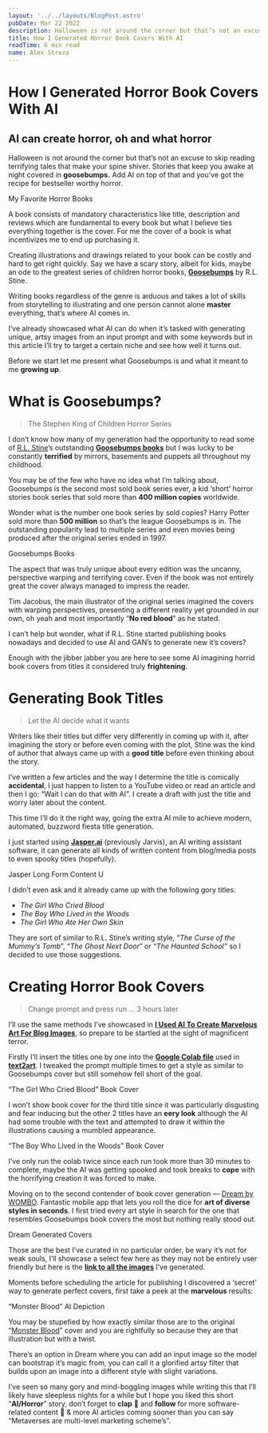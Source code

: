 ```yaml
---
layout: '../../layouts/BlogPost.astro'
pubDate: Mar 22 2022
description: Halloween is not around the corner but that’s not an excuse to skip reading terrifying tales that make your spine shiver. Stories that keep you awake at night covered in goosebumps. Add AI on top of…
title: How I Generated Horror Book Covers With AI
readTime: 6 min read
name: Alex Streza
---
```



<BlogImage src="https://miro.medium.com/max/700/1*pd4T7Gqz9k_pX22172HwPw.png" />

# How I Generated Horror Book Covers With AI

## AI can create horror, oh and what horror

Halloween is not around the corner but that’s not an excuse to skip reading terrifying tales that make your spine shiver. Stories that keep you awake at night covered in **goosebumps.** Add AI on top of that and you’ve got the recipe for bestseller worthy horror.

<BlogImage src="https://miro.medium.com/max/700/1*nFKq9IcEODT_ncMNmhAEuw.png">
  My Favorite Horror Books
</BlogImage>

A book consists of mandatory characteristics like title, description and reviews which are fundamental to every book but what I believe ties everything together is the cover. For me the cover of a book is what incentivizes me to end up purchasing it.

Creating illustrations and drawings related to your book can be costly and hard to get right quickly. Say we have a scary story, albeit for kids, maybe an ode to the greatest series of children horror books, [**Goosebumps**](https://goosebumps.fandom.com/wiki/Goosebumps_Wiki) by R.L. Stine.

Writing books regardless of the genre is arduous and takes a lot of skills from storytelling to illustrating and one person cannot alone **master** everything, that’s where AI comes in.

I’ve already showcased what AI can do when it’s tasked with generating unique, artsy images from an input prompt and with some keywords but in this article I’ll try to target a certain niche and see how well it turns out.

Before we start let me present what Goosebumps is and what it meant to me **growing up**.

# What is Goosebumps?

> The Stephen King of Children Horror Series

I don’t know how many of my generation had the opportunity to read some of [R.L. Stine](https://twitter.com/rl_stine)’s outstanding [**Goosebumps books**](https://goosebumps.fandom.com/wiki/Goosebumps_Wiki) but I was lucky to be constantly **terrified** by mirrors, basements and puppets all throughout my childhood.

You may be of the few who have no idea what I’m talking about, Goosebumps is the second most sold book series ever, a kid ‘short’ horror stories book series that sold more than **400 million copies** worldwide.

Wonder what is the number one book series by sold copies? Harry Potter sold more than **500 million** so that’s the league Goosebumps is in. The outstanding popularity lead to multiple series and even movies being produced after the original series ended in 1997.

<BlogImage src="https://miro.medium.com/max/700/1*Sfdt4OcIvwI7xtLMgU2mKg.png">
  Goosebumps Books
</BlogImage>

The aspect that was truly unique about every edition was the uncanny, perspective warping and terrifying cover. Even if the book was not entirely great the cover always managed to impress the reader.

Tim Jacobus, the main illustrator of the original series imagined the covers with warping perspectives, presenting a different reality yet grounded in our own, oh yeah and most importantly “**No red blood**” as he stated.

I can’t help but wonder, what if R.L. Stine started publishing books nowadays and decided to use AI and GAN’s to generate new it’s covers?

Enough with the jibber jabber you are here to see some AI imagining horrid book covers from titles it considered truly **frightening**.

# Generating Book Titles

> Let the AI decide what it wants

Writers like their titles but differ very differently in coming up with it, after imagining the story or before even coming with the plot, Stine was the kind of author that always came up with a **good title** before even thinking about the story.

I’ve written a few articles and the way I determine the title is comically **accidental**, I just happen to listen to a YouTube video or read an article and then I go: “Wait I can do that with AI”. I create a draft with just the title and worry later about the content.

This time I’ll do it the right way, going the extra AI mile to achieve modern, automated, buzzword fiesta title generation.

I just started using [**Jasper.ai**](https://jasper.ai/) (previously Jarvis), an AI writing assistant software, it can generate all kinds of written content from blog/media posts to even spooky titles (hopefully).

<BlogImage src="https://miro.medium.com/max/700/1*8AlsyZTBe3mcQAXGV7pOaw.png">
  Jasper Long Form Content U
</BlogImage>

I didn’t even ask and it already came up with the following gory titles:

- _The Girl Who Cried Blood_
- _The Boy Who Lived in the Woods_
- _The Girl Who Ate Her Own Skin_

They are sort of similar to R.L. Stine’s writing style, “_The Curse of the Mummy’s Tomb_”, “_The Ghost Next Door_” or “_The Haunted School”_ so I decided to use those suggestions.

# Creating Horror Book Covers

> Change prompt and press run … 3 hours later

I’ll use the same methods I’ve showcased in [**I Used AI To Create Marvelous Art For Blog Images**](/@alex.streza/i-used-ai-to-create-marvelous-art-for-blog-images-17cb67ffa816), so prepare to be startled at the sight of magnificent terror.

Firstly I’ll insert the titles one by one into the [**Google Colab file**](https://colab.research.google.com/github/mfrashad/text2art/blob/main/text2art.ipynb) used in [**text2art**](https://text2art.com/). I tweaked the prompt multiple times to get a style as similar to Goosebumps cover but still somehow fell short of the goal.

<BlogImage src="https://miro.medium.com/max/340/1*jC7a9CyZk8ZJ0Yat1wkPKA.png">
  “The Girl Who Cried Blood” Book Cover
</BlogImage>

I won’t show book cover for the third title since it was particularly disgusting and fear inducing but the other 2 titles have an **eery look** although the AI had some trouble with the text and attempted to draw it within the illustrations causing a mumbled appearance.

<BlogImage src="https://miro.medium.com/max/340/1*cayBdwj2EJALGbHp5q2wzA.png">
  “The Boy Who Lived in the Woods” Book Cover
</BlogImage>

I’ve only run the colab twice since each run took more than 30 minutes to complete, maybe the AI was getting spooked and took breaks to **cope** with the horrifying creation it was forced to make.

Moving on to the second contender of book cover generation — [Dream by WOMBO](https://www.wombo.art/). Fantastic mobile app that lets you roll the dice for **art of diverse styles in seconds**. I first tried every art style in search for the one that resembles Goosebumps book covers the most but nothing really stood out.

<BlogImage src="https://miro.medium.com/max/700/1*kfWfnJFv9t0BpwJZCqmK6w.png">
  Dream Generated Covers
</BlogImage>

Those are the best I’ve curated in no particular order, be wary it’s not for weak souls, I’ll showcase a select few here as they may not be entirely user friendly but here is the [**link to all the images**](https://postimg.cc/gallery/bjNRZ7K) I’ve generated.

Moments before scheduling the article for publishing I discovered a ‘secret’ way to generate perfect covers, first take a peek at the **marvelous** results:

<BlogImage src="https://miro.medium.com/proxy/1*i3ZdPVw-kRgP-C4Td4jrrw.png">
  “Monster Blood” AI Depiction
</BlogImage>

You may be stupefied by how exactly similar those are to the original “[Monster Blood](https://goosebumps.fandom.com/wiki/Monster_Blood)” cover and you are rightfully so because they are that illustration but with a twist.

There’s an option in Dream where you can add an input image so the model can bootstrap it’s magic from, you can call it a glorified artsy filter that builds upon an image into a different style with slight variations.

I’ve seen so many gory and mind-boggling images while writing this that I’ll likely have sleepless nights for a while but I hope you liked this short “**AI/Horror**” story, don’t forget to **clap** 👏 and **follow** for more software-related content 🚀 & more AI articles coming sooner than you can say “Metaverses are multi-level marketing scheme’s”.
